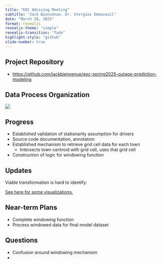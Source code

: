 ```yaml
---
title: "EEC Advising Meeting"
subtitle: "Jack Bienvenue, Dr. Stergios Emmanouil"
date: "March 28, 2025"
format: revealjs
revealjs-theme: "simple" 
revealjs-transition: "fade" 
highlight-style: "github"  
slide-number: true 
---
```


## Project Repository

- [https://github.com/jackbienvenue/eec-spring2025-outage-prediction-modeling](https://github.com/jackbienvenue/eec-spring2025-outage-prediction-modeling)

## Data Process Organization

![](images/data_cleaning_process_flow_diagram.png)

## Progress

- Established validation of stationarity assumption for drivers
- Source code documentation, annotation
- Established mechanism to retrieve grid cell data for each town
    - Intersects town centroid with grid cell, uses that grid cell
- Construction of logic for windowing function


## Updates

Viable transformation is hard to identify:

[See here for some visualizations.](file:///Users/jackbienvenuejr/Desktop/EEC_Work/eec-spring2025-outage-prediction-modeling/visualization/outage_graphing.html)

## Near-term Plans

- Complete windowing function 
- Process windowed data for final model dataset

## Questions

- Confusion around windowing mechanism
- 